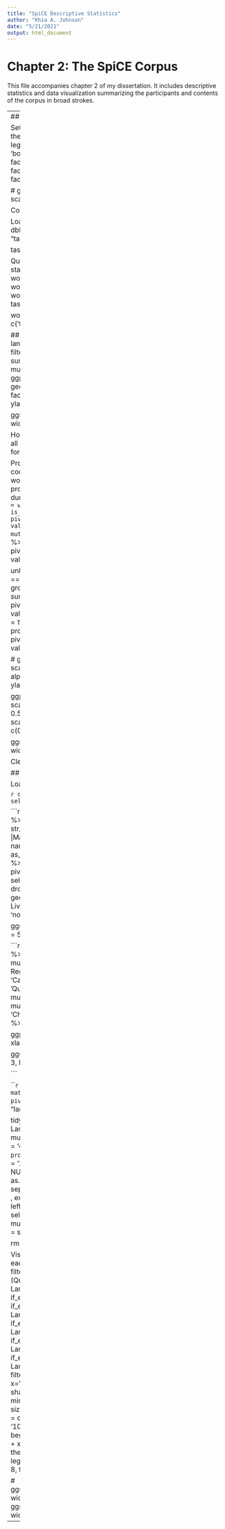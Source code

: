 ```yaml
---
title: "SpiCE Descriptive Statistics"
author: "Khia A. Johnson"
date: "5/21/2021"
output: html_document
---
```


# Chapter 2: The SpiCE Corpus

This file accompanies chapter 2 of my dissertation. It includes descriptive statistics and data visualization summarizing the participants and contents of the corpus in broad strokes.

---
## Setup
Import packages
```r
library(tidyverse)
library(ggthemes)
library(GGally)
library(ggrepel)
# library(tidylog)
library(DBI)
library(viridis)
```

Set visualization defaults
```r
theme_set(theme_clean() + theme(
      legend.title = element_text(face = 'bold', size=10),
      legend.text = element_text(size=10),
      legend.position = 'bottom',
      axis.title.x = element_text(size = 10, face='bold'),
      axis.title.y = element_text(size = 10, face='bold'),
      strip.text = element_text(size=10, face='bold'),
      plot.background = element_blank()
    ))

# ggplot <- function(...) ggplot2::ggplot(...) + 
#     scale_color_colorblind() +
#     scale_fill_colorblind()
```

Connect to SpiCE SQLite database
```r
db <- dbConnect(RSQLite::SQLite(), "../1-general/spice.db")
dbListTables(db)
```

Load the words and tasks tables, and join
```r
words <- dbReadTable(db, "words")
tasks <- dbReadTable(db, "tasks")

tasks
```

Query the full word table merged with task by time stamps
```r
results <- dbSendQuery(
    db,
    "SELECT word,
	       word_onset,
	       word_offset,
	       task,
	       task_onset,
	       task_offset,
	       words.file
	FROM words
	LEFT JOIN tasks ON (tasks.file = words.file
	                    AND word_onset BETWEEN task_onset AND task_offset)"
    )
words <- fetch(results)

words <- words %>%
    separate(file, into = c('talker','language','order','date'), remove = FALSE)
```

## Corpus Summary
Plot log word frequency for both languages, excluding instances of <unk>
```r
words %>%
    filter(word != '<unk>') %>%
    group_by(language, word) %>%
    summarise(frequency = n()) %>%
    ungroup() %>%
    mutate(log_frequency = log(frequency)) %>%
    ggplot(aes(x=log_frequency)) + 
        geom_histogram(binwidth = 0.5) + 
        facet_wrap(~language) +
        xlab('Log frequency') +
        ylab('Count')

ggsave('../../text/figures/ch2_wordfrequency_5in.png', width = 5, height = 3)
```

Hours of actual participant speech production -- excludes all pauses as this number is based purely on where the forced aligner identified words
```r
words %>%
    mutate(word_dur = word_offset - word_onset) %>%
    group_by(language) %>%
    summarise(sum(word_dur)/60/60)
```

Proportion of unknown words by talkers; an estimate of code-switching, as unknown words are almost always words in a different language.
The first plots shows the proportion based on a count, and the second based on duration.
```r
unk_count <- words %>%
    mutate(is_unknown = word == '<unk>') %>%
    group_by(talker, language, is_unknown) %>%
    summarise(count_words = n()) %>%
    pivot_wider(names_from = is_unknown, values_from=count_words) %>%
    mutate(proportion_unknown = `TRUE`/(`TRUE`+`FALSE`)) %>%
    select(talker, language, proportion_unknown) %>%
    pivot_wider(names_from=language, values_from=proportion_unknown) 

unk_duration <- words %>%
    mutate(is_unknown = word == '<unk>', word_dur = word_offset-word_onset) %>%
    group_by(talker, language, is_unknown) %>%
    summarise(duration = sum(word_dur)) %>%
    pivot_wider(names_from = is_unknown, values_from=duration) %>%
    mutate(proportion_unknown = `TRUE`/(`TRUE`+`FALSE`)) %>%
    select(talker, language, proportion_unknown) %>%
    pivot_wider(names_from=language, values_from=proportion_unknown) 

# ggparcoord(unk_count, columns = 2:3,
#     scale="globalminmax",
#     showPoints = TRUE,
#     alphaLines = 0.5
#     ) + xlab('Language') + ylab('Proportion')

ggparcoord(unk_duration, columns = 2:3,
    scale="globalminmax",
    showPoints = TRUE,
    alphaLines = 0.5,
    ) + xlab('Language') + ylab('Proportion') +
    scale_y_continuous(limits = c(0,.3),breaks = c(0,0.05,0.1,.15,.2,.25,.3))

ggsave('../../text/figures/ch2_switchfrequency_4in.png', width = 4, height = 3)
```

Clear and close the database
```r
dbClearResult(results)
dbDisconnect(db)
rm(db, results)
```

## Participant summary

Load the data
```r
lbq_summary <- read_csv('~/Corpora/spice/info/participants/spice-lbq-summary.csv')
lbq_raw <- read_csv('~/Corpora/spice/info/participants/spice-lbq-detailed.csv')
```

```r
demographics <- lbq_raw %>% 
    select(!matches("language"), -X253) 
```

```r
demographics %>%
    select(id, starts_with('Places')) %>%
    mutate(across(where(is.character), 
                  ~ str_replace_all(., 'BC |AB |ON |Quebec|CA |London |Macau|Kansai |Kanto ', ''))) %>%
    pivot_longer(-id, names_to = 'Ages') %>%
    mutate(Ages = as_factor(str_replace(Ages, 'Places lived ages', 'Ages'))) %>%
    separate(value, into = c('a','b','c'), sep = ' - ') %>%
    pivot_longer(cols = a:c, values_to = 'Place') %>%
    select(id, Place, Ages) %>%
    arrange(Place) %>%
    drop_na() %>%
    ggplot(aes(y=fct_rev(Place))) +
        geom_bar() +
        facet_wrap(~Ages, ncol=2) +
        ylab('Country Lived In') +
        xlab('Count') +
        theme(legend.position = 'none')

ggsave('../../text/figures/ch2_placeslived_5in.png', width = 5, height = 4)
```

```r
demographics %>%
    select(id, contains('Caretaker')) %>%
    pivot_longer(-id, values_to = 'Place') %>%
    mutate(name = str_replace(name, 'Caretakers - Region ','')) %>%
    separate(name, into = c('Question', 'Caretaker'), sep = ' - ') %>%
    pivot_wider(names_from = 'Question', values_from = 'Place') %>%
    drop_na() %>%
    mutate(born = str_replace(born,'Manila|Ilocos ', '')) %>%
    mutate(born = str_replace(born,'[A-Za-z]+ China', 'China')) %>%
    group_by(born) %>%
    summarise(n=n()) %>%
    arrange(born) %>%
    
    ggplot(aes(x=n, y=reorder(born, n))) +
        geom_col() +
        xlab('Count') +
        ylab('Caretaker(s) born in')

ggsave('../../text/figures/ch2_caretakers_3in.png', width = 3, height = 3)

```


```r
lang_nums <- lbq_raw %>% 
    select(id, matches("^Language [0-9]$")) %>%
    pivot_longer(`Language 1`:`Language 9`, names_to = "lang_num", values_to = "language") %>%
    drop_na()

tidy_languages <- lbq_raw %>% 
    select(id, matches("- Language [0-9]$")) %>%
    mutate(across(where(is.character), ~recode(.,`Excellent` = '4', 
                                               `Good` = '3',
                                               `Fair` = '2',
                                               `Elementary` = '1',
                                               `No proficiency` = NULL,
                                               `Daily` = '365',
                                               `Weekly` = '52',
                                               `Monthly` = '12',
                                               `Yearly` = '1',
                                               `Less than once a year` = '0.5',
                                               `Never` = NULL,
                                               `n/a` = NULL
                                               ))) %>%
    mutate(across(-id, as.numeric)) %>%
    pivot_longer(-id) %>%
    separate(name, into = c('question','lang_num'), sep = -10 , extra = 'merge') %>%
    drop_na() %>%
    left_join(lang_nums, by = c('id','lang_num')) %>%
    select(id, question, language, value) %>%
    mutate(question = str_replace(question, ' - $', ''),
           question = str_replace(question, '/', 'or'))

rm(lang_nums)
```

Visualize the age that each participant started learning each of their languages
```r
tidy_languages %>%
    filter(question=='Age Started', language!='French (Quebec)') %>%
    select(Participant=id, Language=language,Age=value) %>%
    mutate(Age = if_else(Age>=20, 20, Age)) %>%
    mutate(Language = if_else(Language=='Bahasa Indonesia', 'Indonesian', Language)) %>%
    mutate(Language = if_else(Language=='Taiwanese Hokkien', 'Hokkien', Language)) %>% 
    mutate(Language = if_else(Language=='Hokkien Taiwanese', 'Hokkien', Language)) %>% 
    mutate(Language = if_else(Language=='French (France)', 'French', Language)) %>%
    arrange(Language, Age) %>%
    filter(str_starts(Participant,'VF')) %>%
    ggplot(aes(y=Age, x='', color = Age, label=Language)) +
        geom_point(size=2, shape=18) +
        geom_text_repel(max.iter=100000, min.segment.length = 0,
                        box.padding = 0.4, force=2, size=2.5, max.overlaps = 10) +
        scale_y_continuous(limits = c(-4,22), breaks = c(0,5,10,15,20), 
                           labels = c('0', '5', '10','15', '20+'))+
        scale_color_viridis_c(option='magma', begin = 0, end = 0.8) + 
        facet_wrap(~Participant, ncol = 3) +
        xlab('')+
        ylab('Age Started Learning Language (Year)') +
        theme(panel.border = element_rect(fill=NA), 
              legend.position = 'right',
              strip.text = element_text(size = 8, face = 'bold'))

# ggsave('../../text/figures/ch2_multilingualism_vm_5in.png', width = 5, height = 7)
ggsave('../../text/figures/ch2_multilingualism_vf_5in.png', width = 5, height = 7)
```



---